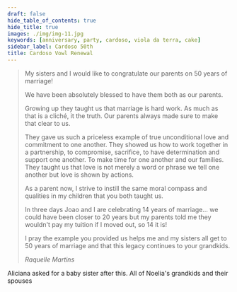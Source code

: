 ```yaml
---
draft: false
hide_table_of_contents: true
hide_title: true
images: ./img/img-11.jpg
keywords: [anniversary, party, cardoso, viola da terra, cake]
sidebar_label: Cardoso 50th
title: Cardoso Vowl Renewal
---
```



<GalleryImage alt="Roses and glassware on a set table" src={IMGS[0]} variant={IMG_ENUMS.VARIANTS.FILL} />

<!--truncate-->
<GalleryImage alt="Glassware and table settings" src={IMGS[3]} variant={IMG_ENUMS.VARIANTS.FILL} />
<GalleryImage alt="Collection of tables and alter set for mass" src={IMGS[4]} variant={IMG_ENUMS.VARIANTS.WINDOW} />
<MasonryGallery>
  <GalleryImage alt="Roses on the alter" src={IMGS[1]} />
  <GalleryImage alt="Crucifix on the alter" src={IMGS[2]} />
  <GalleryImage alt="Joe and Leonilda sitting" src={IMGS[5]} />
  <GalleryImage alt="Joao and Michael playing violas da terra" src={IMGS[7]} />
  <GalleryImage alt="Joe placing a ring on Leonilda's finger" src={IMGS[6]} />
</MasonryGallery>
<SideImage alt="Joe and Leonilda standing" src={IMGS[8]}>
  <div className="center square-brackets-quote">
    <blockquote>
      <p>My sisters and I would like to congratulate our parents on 50 years of marriage!</p>
      <p>We have been absolutely blessed to have them both as our parents.</p>
      <p>Growing up they taught us that marriage is hard work. As much as that is a cliché, it the truth. Our parents always made sure to make that clear to us.</p>
      <p>They gave us such a priceless example of true unconditional love and commitment to one another. They showed us how to work together in a partnership, to compromise, sacrifice, to have determination and support one another. To make time for one another and our families. They taught us that love is not merely a word or phrase we tell one another but love is shown by actions.</p>
      <p>As a parent now, I strive to instill the same moral compass and qualities in my children that you both taught us.</p>
      <p>In three days Joao and I are celebrating 14 years of marriage... we could have been closer to 20 years but my parents told me they wouldn't pay my tuition if I moved out, so 14 it is!</p>
      <p>I pray the example you provided us helps me and my sisters all get to 50 years of marriage and that this legacy continues to your grandkids.</p>
      <cite>Raquelle Martins</cite>
    </blockquote>
  </div>
</SideImage>  
<GalleryImage alt="The Cardosos first dance" src={VIDS[0]} variant={IMG_ENUMS.VARIANTS.FULL} />
<GalleryImage alt="A lit Cardoso sign" src={IMGS[10]} variant={IMG_ENUMS.VARIANTS.FILL} />
<GalleryImage alt="A golden butterfly decoration" src={IMGS[11]} variant={IMG_ENUMS.VARIANTS.SCROLL} />
<GalleryImage alt="The Martins ladies dancing" src={VIDS[2]} variant={IMG_ENUMS.VARIANTS.FILL} />
<GalleryImage alt="The 50th anniversary cake" src={IMGS[9]} variant={IMG_ENUMS.VARIANTS.FILL} />
<GalleryImage alt="The Cardosos and their heirs standing behind the cake" src={IMGS[12]} variant={IMG_ENUMS.VARIANTS.FULL} />
<GalleryImage alt="The Martins family standing" src={IMGS[13]} variant={IMG_ENUMS.VARIANTS.FULL} />
<ScrollGallery>
  <ScrollImage alt="Aliciana feeding Mia" src={IMGS[15]} />
  <ScrollCaption>Aliciana asked for a baby sister after this.</ScrollCaption>
  <ScrollImage alt="The Cardosos opening the large dessert table" src={IMGS[14]} />
  <ScrollImage alt="The Cardosos cutting the cake" src={IMGS[16]} />
</ScrollGallery>
<GalleryImage alt="The Cardosos sharing cake" src={VIDS[1]} variant={IMG_ENUMS.VARIANTS.FILL} />
<GalleryImage alt="Grandma Noelia surrounded by her grandchildren" src={IMGS[17]} variant={IMG_ENUMS.VARIANTS.FULL}>
  <GalleryCaption
    position={`${CAP_ENUMS.POSITIONS.BOTTOM} ${CAP_ENUMS.POSITIONS.CENTER}`}
    variant={CAP_ENUMS.VARIANTS.SNAP}>
      All of Noelia's grandkids and their spouses
  </GalleryCaption>
</GalleryImage>
